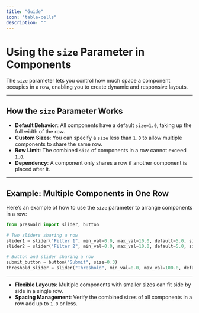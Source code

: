 ```yaml
---
title: "Guide"
icon: "table-cells"
description: ""
---
```


# Using the `size` Parameter in Components

The `size` parameter lets you control how much space a component occupies in a row, enabling you to create dynamic and responsive layouts.

---

## How the `size` Parameter Works

- **Default Behavior**: All components have a default `size=1.0`, taking up the full width of the row.
- **Custom Sizes**: You can specify a `size` less than `1.0` to allow multiple components to share the same row.
- **Row Limit**: The combined `size` of components in a row cannot exceed `1.0`.
- **Dependency**: A component only shares a row if another component is placed after it.

---

## Example: Multiple Components in One Row

Here’s an example of how to use the `size` parameter to arrange components in a row:

```python
from preswald import slider, button

# Two sliders sharing a row
slider1 = slider("Filter 1", min_val=0.0, max_val=10.0, default=5.0, size=0.5)
slider2 = slider("Filter 2", min_val=0.0, max_val=10.0, default=5.0, size=0.5)

# Button and slider sharing a row
submit_button = button("Submit", size=0.3)
threshold_slider = slider("Threshold", min_val=0.0, max_val=100.0, default=50.0, size=0.7)
```

---

- **Flexible Layouts**: Multiple components with smaller sizes can fit side by side in a single row.
- **Spacing Management**: Verify the combined sizes of all components in a row add up to `1.0` or less.
